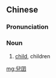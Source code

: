 {{also|儿囝}}
==Chinese==
{{zh-forms|s=儿囝}}

===Pronunciation===
{{zh-pron
|md=niê-giāng
|cat=n
}}

===Noun===
{{zh-noun}}

# {{lb|zh|Min Dong}} [[child]], children

[[mg:兒囝]]